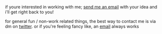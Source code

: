 
<Helmet>
  <title>contact</title>
  <link rel="icon" type="image/png" href={favicon} />
</Helmet>

if youre interested in working with me; [send me an email](mailto:jeff@reiner.design) with your idea and i'll get right back to you!

for general fun / non-work related things, the best way to contact me is via dm on [twitter](https://www.twitter.com/mirshko). or if you're feeling fancy like, an [email](mailto:jeff@reiner.design) always works

